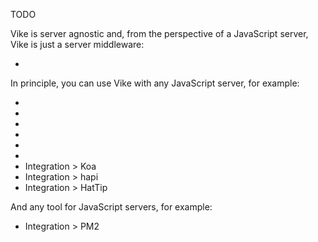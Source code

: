 
TODO

Vike is server agnostic and, from the perspective of a JavaScript server, Vike is just a server middleware:
 - <Link href="/integration#server-side-tools" />

In principle, you can use Vike with any JavaScript server, for example:
- <Link href="/express" />
- <Link href="/hono" />
- <Link href="/deno" />
- <Link href="/fastify" />
- <Link href="/nitro" />
- <Link href="/h3" />
- <Link href="/koa">Integration &gt; Koa</Link>
- <Link href="/hapi">Integration &gt; hapi</Link>
- <Link href="/hattip">Integration &gt; HatTip</Link>

And any tool for JavaScript servers, for example:
- <Link href="/PM2">Integration &gt; PM2</Link>
